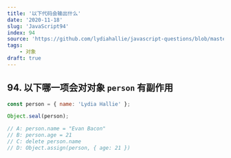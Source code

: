 ```yaml
---
title: '以下代码会输出什么'
date: '2020-11-18'
slug: 'JavaScript94'
index: 94
source: 'https://github.com/lydiahallie/javascript-questions/blob/master/zh-CN/README-zh_CN.md#136-%E4%BB%A5%E4%B8%8B%E5%93%AA%E4%B8%80%E9%A1%B9%E4%BC%9A%E5%AF%B9%E5%AF%B9%E8%B1%A1-person-%E6%9C%89%E5%89%AF%E4%BD%9C%E7%94%A8'
tags:
    - 对象
draft: true
---
```


## 94. 以下哪一项会对对象 `person` 有副作用

```js:index.js
const person = { name: 'Lydia Hallie' };

Object.seal(person);

// A: person.name = "Evan Bacon"
// B: person.age = 21
// C: delete person.name
// D: Object.assign(person, { age: 21 })
```
